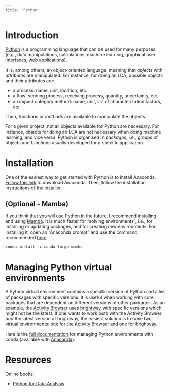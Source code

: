 ```yaml
---
title: "Python"
---
```


# Introduction

[Python](https://en.wikipedia.org/wiki/Python_(programming_language)) is a programming language that can be used for many purposes (e.g., data manipulations, calculations, machine learning, graphical user interfaces, web applications).

It is, among others, an object-oriented language, meaning that *objects* with *attributes* are manipulated. For instance, for doing an LCA, possible objects and their attributes are:

- a process: name, unit, location, etc.
- a flow: sending process, receiving process, quantity, uncertainty, etc.
- an impact category method: name, unit, list of characterization factors, etc.

Then, functions or *methods* are available to manipulate the objects.

For a given project, not all objects available for Python are necessary. For instance, objects for doing an LCA are not necessary when doing machine learning, and vice versa. Python is organised in *packages*, i.e., groups of objects and functions usually developed for a specific application.


# Installation

One of the easiest way to get started with Python is to install Anaconda. [Follow this link](https://www.anaconda.com/download/) to download Anaconda. Then, follow the installation instructions of the installer.

## (Optional - Mamba)

If you think that you will use Python in the future, I recommend installing and using [Mamba](https://mamba.readthedocs.io/en/latest/index.html). It is much faster for "solving environments", i.e., for installing or updating packages, and for creating new environments. For installing it, open an "Anaconda prompt" and use the command recommended [here](https://anaconda.org/conda-forge/mamba):

```         
conda install -c conda-forge mamba
```


# Managing Python virtual environments

A Python virtual environment contains a specific version of Python and a list of packages with specific versions. It is useful when working with core packages that are dependent on different versions of other packages. As an example, the [Activity Browser](ab_page.qmd) uses [brightway](brightway_page.qmd) with specific versions which might not be the latest. If one wants to work both with the Activity Browser *and* the latest version of brightway, the easiest solution is to have two virtual environments: one for the Activity Browser and one for brightway.

Here is the [full documentation](https://docs.conda.io/projects/conda/en/latest/user-guide/tasks/manage-environments.html) for managing Python environments with conda (available with [Anaconda](python.qmd#installation)).


# Resources

Online books:

- [Python for Data Analysis](https://wesmckinney.com/book/)
